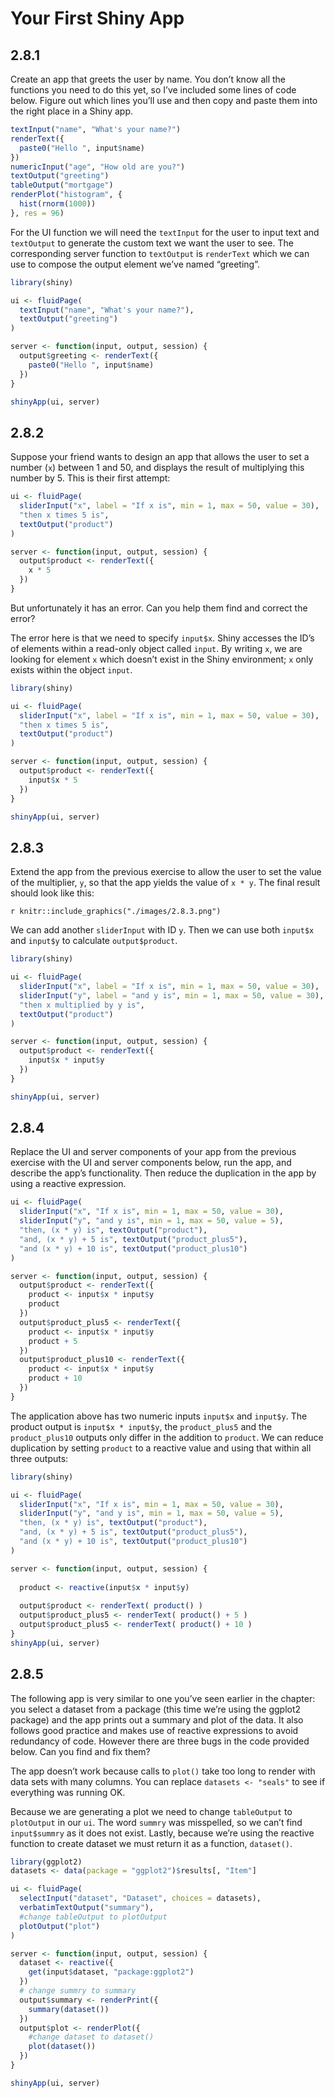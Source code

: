 # Your First Shiny App

## 2.8.1 {-}
  
:::question
Create an app that greets the user by name. You don't know all the functions you need to do this yet, so I've included some lines of code below. Figure out which lines you'll use and then copy and paste them into the right place in a Shiny app.

```r
textInput("name", "What's your name?")
renderText({
  paste0("Hello ", input$name)
})
numericInput("age", "How old are you?")
textOutput("greeting")
tableOutput("mortgage")
renderPlot("histogram", {
  hist(rnorm(1000))
}, res = 96)
```
:::

For the UI function we will need the `textInput` for the user to input text and `textOutput` to generate the custom text we want the user to see. The corresponding server function to `textOutput` is `renderText` which we can use to compose the output element we've named "greeting".

```r
library(shiny)

ui <- fluidPage(
  textInput("name", "What's your name?"),
  textOutput("greeting")
)

server <- function(input, output, session) {
  output$greeting <- renderText({
    paste0("Hello ", input$name)
  })
}

shinyApp(ui, server)
```

## 2.8.2 {-}

:::question
Suppose your friend wants to design an app that allows the user to set a number (`x`) between 1 and 50, and displays the result of multiplying this number by 5. This is their first attempt:
  
```r
ui <- fluidPage(
  sliderInput("x", label = "If x is", min = 1, max = 50, value = 30),
  "then x times 5 is",
  textOutput("product")
)

server <- function(input, output, session) {
  output$product <- renderText({ 
    x * 5
  })
}
```

But unfortunately it has an error. Can you help them find and correct the error?
:::

The error here is that we need to specify `input$x`. Shiny accesses the ID's of elements within a read-only object called `input`. By writing `x`, we are looking for element `x` which doesn't exist in the Shiny environment; `x` only exists within the object `input`.
  
```r
library(shiny)

ui <- fluidPage(
  sliderInput("x", label = "If x is", min = 1, max = 50, value = 30),
  "then x times 5 is",
  textOutput("product")
)

server <- function(input, output, session) {
  output$product <- renderText({ 
    input$x * 5
  })
}

shinyApp(ui, server)
```

## 2.8.3 {-}

:::question
Extend the app from the previous exercise to allow the user to set the value of the multiplier, `y`, so that the app yields the value of `x * y`. The final result should look like this:

`r knitr::include_graphics("./images/2.8.3.png")`
:::

We can add another `sliderInput` with ID `y`. Then we can use both `input$x` and `input$y` to calculate `output$product`.

```r
library(shiny)

ui <- fluidPage(
  sliderInput("x", label = "If x is", min = 1, max = 50, value = 30),
  sliderInput("y", label = "and y is", min = 1, max = 50, value = 30),
  "then x multiplied by y is",
  textOutput("product")
)

server <- function(input, output, session) {
  output$product <- renderText({ 
    input$x * input$y
  })
}

shinyApp(ui, server)
```

## 2.8.4 {-}

:::question
Replace the UI and server components of your app from the previous exercise with the UI and server components below, run the app, and describe the app's functionality. Then reduce the duplication in the app by using a reactive expression.

```r
ui <- fluidPage(
  sliderInput("x", "If x is", min = 1, max = 50, value = 30),
  sliderInput("y", "and y is", min = 1, max = 50, value = 5),
  "then, (x * y) is", textOutput("product"),
  "and, (x * y) + 5 is", textOutput("product_plus5"),
  "and (x * y) + 10 is", textOutput("product_plus10")
)

server <- function(input, output, session) {
  output$product <- renderText({ 
    product <- input$x * input$y
    product
  })
  output$product_plus5 <- renderText({ 
    product <- input$x * input$y
    product + 5
  })
  output$product_plus10 <- renderText({ 
    product <- input$x * input$y
    product + 10
  })
}
```
:::


The application above has two numeric inputs `input$x` and `input$y`. The product output is `input$x * input$y`, the `product_plus5` and the `product_plus10` outputs only differ in the addition to `product`. We can reduce duplication by setting `product` to a reactive value and using that within all three outputs:
  
```r
library(shiny)

ui <- fluidPage(
  sliderInput("x", "If x is", min = 1, max = 50, value = 30),
  sliderInput("y", "and y is", min = 1, max = 50, value = 5),
  "then, (x * y) is", textOutput("product"),
  "and, (x * y) + 5 is", textOutput("product_plus5"),
  "and (x * y) + 10 is", textOutput("product_plus10")
)

server <- function(input, output, session) {
  
  product <- reactive(input$x * input$y)
  
  output$product <- renderText( product() )
  output$product_plus5 <- renderText( product() + 5 )
  output$product_plus5 <- renderText( product() + 10 )
}
shinyApp(ui, server)
```

## 2.8.5 {-}

:::question
The following app is very similar to one you've seen earlier in the chapter: you select a dataset from a package (this time we're using the ggplot2 package) and the app prints out a summary and plot of the data. It also follows good practice and makes use of reactive expressions to avoid redundancy of code. However there are three bugs in the code provided below. Can you find and fix them?
:::
  
:::note
The app doesn't work because calls to `plot()` take too long to render with data sets with many columns. You can replace `datasets <- "seals"` to see if everything was running OK.
:::

Because we are generating a plot we need to change `tableOutput` to `plotOutput` in our `ui`. The word `summry` was misspelled, so we can't find `input$summry` as it does not exist. Lastly, because we're using the reactive function to create dataset we must return it as a function, `dataset()`.

```r
library(ggplot2)
datasets <- data(package = "ggplot2")$results[, "Item"]

ui <- fluidPage(
  selectInput("dataset", "Dataset", choices = datasets),
  verbatimTextOutput("summary"),
  #change tableOutput to plotOutput
  plotOutput("plot")
)

server <- function(input, output, session) {
  dataset <- reactive({
    get(input$dataset, "package:ggplot2")
  })
  # change summry to summary
  output$summary <- renderPrint({
    summary(dataset())
  })
  output$plot <- renderPlot({
    #change dataset to dataset()
    plot(dataset())
  })
}

shinyApp(ui, server)
```

